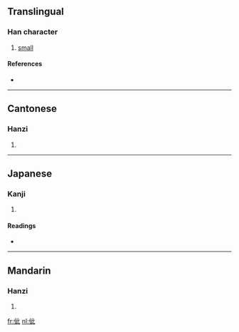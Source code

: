 ==Translingual==

===Han character===
{{Han char|rn=9|rad=人|as=05|sn=7|four=2121<sub>0</sub>|canj=人卜一心 (OYMP)}}

# [[small]]

====References====
* {{Han ref|kx=0098.060|dkj=00502|dj=0206.170|hdz=10147.060|uh=4F4C|ud=20300|bh=CBBD|bd=52157}}

----

==Cantonese==

===Hanzi===
{{yue-hanzi|jyut=|y=chi2}}

# {{defn|Cantonese}}

----

==Japanese==

===Kanji===
{{ja-kanji|grade=|rs=人05}}

# {{defn|Japanese}}

====Readings====
* {{ja-readings|on=[[し]] (shi)|kun=[[ちいさい]] (chiisai)}}

----

==Mandarin==

===Hanzi===
{{cmn-hanzi|pin=[[cǐ]] ([[ci3]])|wg=tz'u<sup>3</sup>}}

# {{defn|Mandarin}}

[[fr:佌]]
[[nl:佌]]